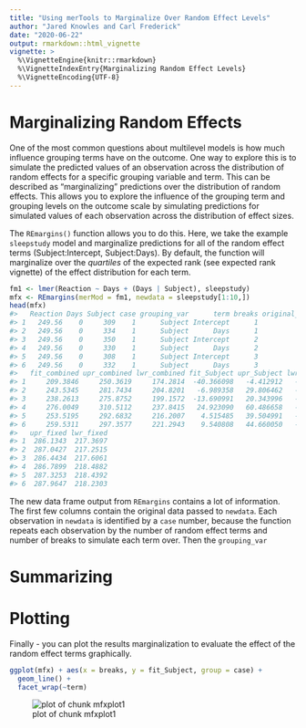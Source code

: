 ---
title: "Using merTools to Marginalize Over Random Effect Levels"
author: "Jared Knowles and Carl Frederick"
date: "2020-06-22"
output: rmarkdown::html_vignette
vignette: >
  %\VignetteEngine{knitr::rmarkdown}
  %\VignetteIndexEntry{Marginalizing Random Effect Levels}
  %\VignetteEncoding{UTF-8}
---



# Marginalizing Random Effects

One of the most common questions about multilevel models is how much influence grouping terms have
on the outcome. One way to explore this is to simulate the predicted values of an observation
across the distribution of random effects for a specific grouping variable and term. This can
be described as "marginalizing" predictions over the distribution of random effects. This allows
you to explore the influence of the grouping term and grouping levels on the outcome scale by
simulating predictions for simulated values of each observation across the distribution of
effect sizes.

The `REmargins()` function allows you to do this. Here, we take the example `sleepstudy` model and
marginalize predictions for all of the random effect terms (Subject:Intercept, Subject:Days). By
default, the function will marginalize over the *quartiles* of the expected rank (see expected
rank vignette) of the effect distribution for each term.


```r
fm1 <- lmer(Reaction ~ Days + (Days | Subject), sleepstudy)
mfx <- REmargins(merMod = fm1, newdata = sleepstudy[1:10,])
head(mfx)
#>   Reaction Days Subject case grouping_var      term breaks original_group_level
#> 1   249.56    0     309    1      Subject Intercept      1                  308
#> 2   249.56    0     334    1      Subject      Days      1                  308
#> 3   249.56    0     350    1      Subject Intercept      2                  308
#> 4   249.56    0     330    1      Subject      Days      2                  308
#> 5   249.56    0     308    1      Subject Intercept      3                  308
#> 6   249.56    0     332    1      Subject      Days      3                  308
#>   fit_combined upr_combined lwr_combined fit_Subject upr_Subject lwr_Subject fit_fixed
#> 1     209.3846     250.3619     174.2814  -40.366098   -4.412912   -74.60068  250.4405
#> 2     243.5345     281.7434     204.8201   -6.989358   29.806462   -46.97090  252.7202
#> 3     238.2613     275.8752     199.1572  -13.690991   20.343996   -54.49421  250.8008
#> 4     276.0049     310.5112     237.8415   24.923090   60.486658   -11.80239  252.5914
#> 5     253.5195     292.6832     216.2007    4.515485   39.504991   -32.36923  251.9662
#> 6     259.5311     297.3577     221.2943    9.540808   44.660050   -26.14103  252.0332
#>   upr_fixed lwr_fixed
#> 1  286.1343  217.3697
#> 2  287.0427  217.2515
#> 3  286.4434  217.6061
#> 4  286.7899  218.4882
#> 5  287.3253  218.4392
#> 6  287.9647  218.2303
```

The new data frame output from `REmargins` contains a lot of information. The first few columns
contain the original data passed to `newdata`. Each observation in `newdata` is identified by a
`case` number, because the function repeats each observation by the number of random effect terms
and number of breaks to simulate each term over. Then the `grouping_var`


# Summarizing




# Plotting

Finally - you can plot the results marginalization to evaluate the effect of the random effect terms
graphically.


```r
ggplot(mfx) + aes(x = breaks, y = fit_Subject, group = case) +
  geom_line() +
  facet_wrap(~term)
```

![plot of chunk mfxplot1](mfx-mfxplot1-1.png)


